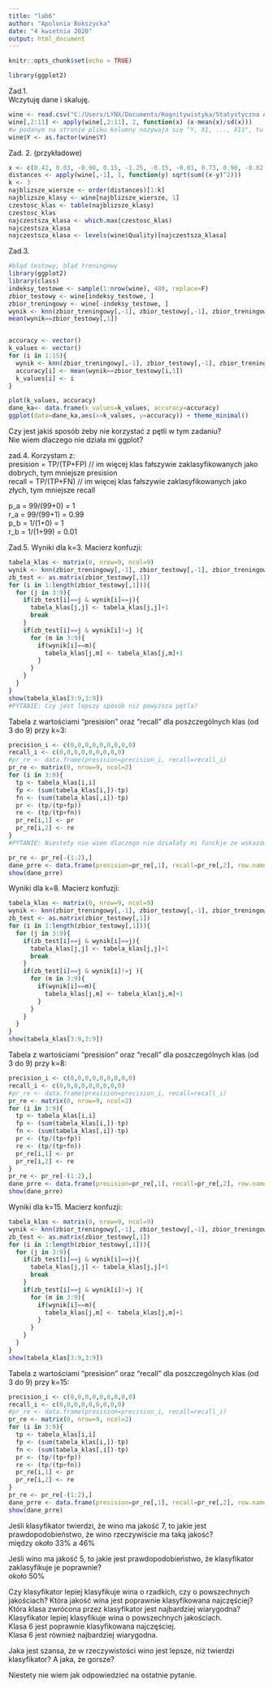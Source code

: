 ```yaml
---
title: "lab6"
author: "Apolonia Bokszycka"
date: "4 kwietnia 2020"
output: html_document
---
```


```r
knitr::opts_chunk$set(echo = TRUE)
```
```r
library(ggplot2)
```

Zad.1.  
Wczytuję dane i skaluję.

```r
wine <- read.csv("C:/Users/LYNX/Documents/Kognitywistyka/Statystyczna Analiza Danych/lab6/wine.csv")
wine[,2:11] <- apply(wine[,2:11], 2, function(x) (x-mean(x)/sd(x)))
#w podanym na stronie pliku kolumny nazywaja się "Y, X1, ..., X11", tu Y==quality 
wine$Y <- as.factor(wine$Y)
```
Zad. 2. (przykładowe)  
```r
x <- c(0.42, 0.03, -0.90, 0.15, -1.25, -0.15, -0.01, 0.73, 0.90, -0.82, -0.69)
distances <- apply(wine[,-1], 1, function(y) sqrt(sum((x-y)^2)))
k <- 3
najblizsze_wiersze <- order(distances)[1:k]
najblizsze_klasy <- wine[najblizsze_wiersze, 1]
czestosc_klas <- table(najblizsze_klasy)
czestosc_klas
najczestsza_klasa <- which.max(czestosc_klas)
najczestsza_klasa
najczestsza_klasa <- levels(wine$Quality)[najczestsza_klasa]
```
Zad.3.  
```r
#błąd testowy, błąd treningowy
library(ggplot2)
library(class)
indeksy_testowe <- sample(1:nrow(wine), 480, replace=F)
zbior_testowy <- wine[indeksy_testowe, ]
zbior_treningowy <- wine[-indeksy_testowe, ] 
wynik <- knn(zbior_treningowy[,-1], zbior_testowy[,-1], zbior_treningowy[,1], k=3)
mean(wynik==zbior_testowy[,1])


accuracy <- vector()
k_values <- vector()
for (i in 1:15){
  wynik <- knn(zbior_treningowy[,-1], zbior_testowy[,-1], zbior_treningowy[,1], k=i)
  accuracy[i] <- mean(wynik==zbior_testowy[i,1])
  k_values[i] <- i
}

plot(k_values, accuracy)
dane_ka<- data.frame(k_values=k_values, accuracy=accuracy)
ggplot(data=dane_ka,aes(x=k_values, y=accuracy)) + theme_minimal()
```
Czy jest jakiś sposób żeby nie korzystać z pętli w tym zadaniu?  
Nie wiem dlaczego nie działa mi ggplot?  

zad.4.  Korzystam z:  
presision = TP/(TP+FP) // im więcej klas fałszywie zaklasyfikowanych jako dobrych, tym mniejsze presision  
recall = TP/(TP+FN) // im więcej klas fałszywie zaklasyfikowanych jako złych, tym mniejsze recall  

p_a = 99/(99+0) = 1  
r_a = 99/(99+1) = 0.99   
p_b = 1/(1+0) = 1  
r_b = 1/(1+99) = 0.01  

Zad.5.
Wyniki dla k=3. Macierz konfuzji:
```r
tabela_klas <- matrix(0, nrow=9, ncol=9)
wynik <- knn(zbior_treningowy[,-1], zbior_testowy[,-1], zbior_treningowy[,1], k=3)
zb_test <- as.matrix(zbior_testowy[,1])
for (i in 1:length(zbior_testowy[,1])){
  for (j in 3:9){
    if(zb_test[i]==j & wynik[i]==j){
      tabela_klas[j,j] <- tabela_klas[j,j]+1
      break
    }
    if(zb_test[i]==j & wynik[i]!=j ){
      for (m in 3:9){
        if(wynik[i]==m){
          tabela_klas[j,m] <- tabela_klas[j,m]+1
        }
      }
    }
  }
}
show(tabela_klas[3:9,3:9])
#PYTANIE: Czy jest lepszy sposób niż powyższa pętla?
```
Tabela z wartościami "presision" oraz "recall" dla poszczególnych klas (od 3 do 9) przy k=3:
```r
precision_i <- c(0,0,0,0,0,0,0,0,0)
recall_i <- c(0,0,0,0,0,0,0,0,0)
#pr_re <- data.frame(presision=precision_i, recall=recall_i)
pr_re <- matrix(0, nrow=9, ncol=2)
for (i in 3:9){
  tp <- tabela_klas[i,i]
  fp <- (sum(tabela_klas[i,])-tp)
  fn <- (sum(tabela_klas[,i])-tp)
  pr <- (tp/(tp+fp))
  re <- (tp/(tp+fn))
  pr_re[i,1] <- pr
  pr_re[i,2] <- re
}
#PYTANIE: Niestety nie wiem dlaczego nie działały mi funckje ze wskazówki - jak powinien wyglądać kod z ich wykorzystaniem?

pr_re <- pr_re[-(1:2),]
dane_prre <- data.frame(presision=pr_re[,1], recall=pr_re[,2], row.names = c("3","4","5","6","7","8","9"))
show(dane_prre)
```
Wyniki dla k=8. Macierz konfuzji:
```r
tabela_klas <- matrix(0, nrow=9, ncol=9)
wynik <- knn(zbior_treningowy[,-1], zbior_testowy[,-1], zbior_treningowy[,1], k=8)
zb_test <- as.matrix(zbior_testowy[,1])
for (i in 1:length(zbior_testowy[,1])){
  for (j in 3:9){
    if(zb_test[i]==j & wynik[i]==j){
      tabela_klas[j,j] <- tabela_klas[j,j]+1
      break
    }
    if(zb_test[i]==j & wynik[i]!=j ){
      for (m in 3:9){
        if(wynik[i]==m){
          tabela_klas[j,m] <- tabela_klas[j,m]+1
        }
      }
    }
  }
}
show(tabela_klas[3:9,3:9])
```
Tabela z wartościami "presision" oraz "recall" dla poszczególnych klas (od 3 do 9) przy k=8:
```r
precision_i <- c(0,0,0,0,0,0,0,0,0)
recall_i <- c(0,0,0,0,0,0,0,0,0)
#pr_re <- data.frame(presision=precision_i, recall=recall_i)
pr_re <- matrix(0, nrow=9, ncol=2)
for (i in 3:9){
  tp <- tabela_klas[i,i]
  fp <- (sum(tabela_klas[i,])-tp)
  fn <- (sum(tabela_klas[,i])-tp)
  pr <- (tp/(tp+fp))
  re <- (tp/(tp+fn))
  pr_re[i,1] <- pr
  pr_re[i,2] <- re
}
pr_re <- pr_re[-(1:2),]
dane_prre <- data.frame(presision=pr_re[,1], recall=pr_re[,2], row.names = c("3","4","5","6","7","8","9"))
show(dane_prre)
```

Wyniki dla k=15. Macierz konfuzji:
```r
tabela_klas <- matrix(0, nrow=9, ncol=9)
wynik <- knn(zbior_treningowy[,-1], zbior_testowy[,-1], zbior_treningowy[,1], k=3)
zb_test <- as.matrix(zbior_testowy[,1])
for (i in 1:length(zbior_testowy[,1])){
  for (j in 3:9){
    if(zb_test[i]==j & wynik[i]==j){
      tabela_klas[j,j] <- tabela_klas[j,j]+1
      break
    }
    if(zb_test[i]==j & wynik[i]!=j ){
      for (m in 3:9){
        if(wynik[i]==m){
          tabela_klas[j,m] <- tabela_klas[j,m]+1
        }
      }
    }
  }
}
show(tabela_klas[3:9,3:9])
```
Tabela z wartościami "presision" oraz "recall" dla poszczególnych klas (od 3 do 9) przy k=15:
```r
precision_i <- c(0,0,0,0,0,0,0,0,0)
recall_i <- c(0,0,0,0,0,0,0,0,0)
#pr_re <- data.frame(presision=precision_i, recall=recall_i)
pr_re <- matrix(0, nrow=9, ncol=2)
for (i in 3:9){
  tp <- tabela_klas[i,i]
  fp <- (sum(tabela_klas[i,])-tp)
  fn <- (sum(tabela_klas[,i])-tp)
  pr <- (tp/(tp+fp))
  re <- (tp/(tp+fn))
  pr_re[i,1] <- pr
  pr_re[i,2] <- re
}
pr_re <- pr_re[-(1:2),]
dane_prre <- data.frame(presision=pr_re[,1], recall=pr_re[,2], row.names = c("3","4","5","6","7","8","9"))
show(dane_prre)
```



Jeśli klasyfikator twierdzi, że wino ma jakość 7, to jakie jest prawdopodobieństwo, że wino rzeczywiście ma taką jakość?  
między około 33% a 46% 
  
Jeśli wino ma jakość 5, to jakie jest prawdopodobieństwo, że klasyfikator zaklasyfikuje je poprawnie?  
około 50%  
  
Czy klasyfikator lepiej klasyfikuje wina o rzadkich, czy o powszechnych jakościach? Która jakość wina jest poprawnie klasyfikowana najczęściej? Która klasa zwrócona przez klasyfikator jest najbardziej wiarygodna?  
Klasyfikator lepiej klasyfikuje wina o powszechnych jakościach.  
Klasa 6 jest poprawnie klasyfikowana najczęściej.  
Klasa 6 jest również najbardziej wiarygodna.  
  
Jaka jest szansa, że w rzeczywistości wino jest lepsze, niż twierdzi klasyfikator? A jaka, że gorsze?  

Niestety nie wiem jak odpowiedzieć na ostatnie pytanie.


